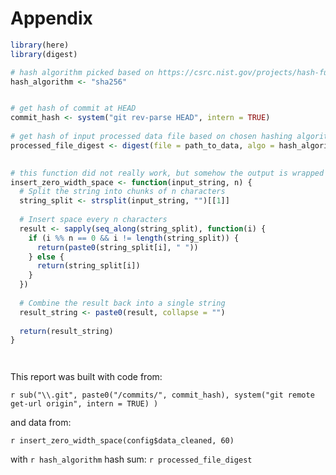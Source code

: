 # Appendix

```r
library(here)
library(digest)

# hash algorithm picked based on https://csrc.nist.gov/projects/hash-functions
hash_algorithm <- "sha256"


# get hash of commit at HEAD
commit_hash <- system("git rev-parse HEAD", intern = TRUE)   
 
# get hash of input processed data file based on chosen hashing algorithm
processed_file_digest <- digest(file = path_to_data, algo = hash_algorithm)
    

# this function did not really work, but somehow the output is wrapped
insert_zero_width_space <- function(input_string, n) {
  # Split the string into chunks of n characters
  string_split <- strsplit(input_string, "")[[1]]
  
  # Insert space every n characters
  result <- sapply(seq_along(string_split), function(i) {
    if (i %% n == 0 && i != length(string_split)) {
      return(paste0(string_split[i], " "))
    } else {
      return(string_split[i])
    }
  })
  
  # Combine the result back into a single string
  result_string <- paste0(result, collapse = "")
  
  return(result_string)
}




```


This report was built with code from:

`r sub("\\.git", paste0("/commits/", commit_hash), system("git remote get-url origin", intern = TRUE) )`

and data from:

`r insert_zero_width_space(config$data_cleaned, 60)`


with `r hash_algorithm` hash sum: `r processed_file_digest`